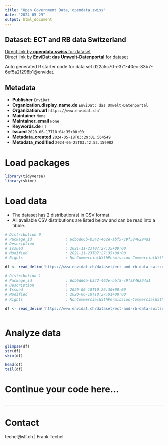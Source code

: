 ```yaml
---
title: "Open Government Data, opendata.swiss"
date: "2024-05-29"
output: html_document
---
```


## Dataset: ECT and RB data Switzerland



[Direct link by **opendata.swiss** for dataset](https://opendata.swiss/de/dataset/ect-and-rb-data-switzerland)<br>
[Direct link by **EnviDat: das Umwelt-Datenportal** for dataset](https://www.envidat.ch/#/metadata/ect-and-rb-data-switzerland)

Auto generated R starter code for data set d22a5c70-e371-40ec-83b7-6ef5a2f298b1@envidat.

## Metadata

- **Publisher** `EnviDat`
- **Organization.display_name.de** `EnviDat: das Umwelt-Datenportal`
- **Organization.url** `https://www.envidat.ch/`
- **Maintainer** `None`
- **Maintainer_email** `None`
- **Keywords.de** `[]`
- **Issued** `2020-06-17T18:04:35+00:00`
- **Metadata_created** `2024-05-18T03:29:01.564549`
- **Metadata_modified** `2024-05-25T03:42:52.159982`


# Load packages

```r

library(tidyverse)
library(skimr)

```

# Load data

-   The dataset has 2 distribution(s) in CSV format.
-   All available CSV distributions are listed below and can be read into a tibble.

```r

# Distribution 0
# Package_id               : 6db6d66b-b342-462e-abf5-c9f5846294a1
# Description              : 
# Issued                   : 2021-11-23T07:27:35+00:00
# Modified                 : 2021-11-23T07:27:35+00:00
# Rights                   : NonCommercialWithPermission-CommercialWithPermission-ReferenceRequired

df <- read_delim('https://www.envidat.ch/dataset/ect-and-rb-data-switzerland/resource/e6cc7008-6537-4bb0-9924-d5e1af4b572b')

# Distribution 1
# Package_id               : 6db6d66b-b342-462e-abf5-c9f5846294a1
# Description              : 
# Issued                   : 2020-06-18T10:26:30+00:00
# Modified                 : 2020-06-18T10:27:01+00:00
# Rights                   : NonCommercialWithPermission-CommercialWithPermission-ReferenceRequired

df <- read_delim('https://www.envidat.ch/dataset/ect-and-rb-data-switzerland/resource/ebd6e2a3-0461-44eb-b8a3-1fd71b0761d1')



```

# Analyze data

```r

glimpse(df)
str(df)
skim(df)

head(df)
tail(df)

```

# Continue your code here...

```r

```

------------------------------------------------------------------------

# Contact

techel@slf.ch | Frank Techel
